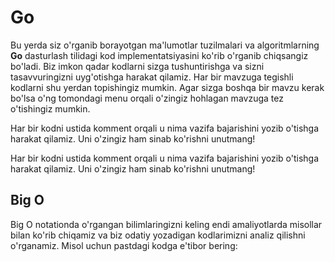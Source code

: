 # Go

Bu yerda siz o'rganib borayotgan ma'lumotlar tuzilmalari va algoritmlarning **Go** dasturlash tilidagi kod implementatsiyasini
ko'rib o'rganib chiqsangiz bo'ladi. Biz imkon qadar kodlarni sizga tushuntirishga va sizni tasavvuringizni uyg'otishga harakat qilamiz.
Har bir mavzuga tegishli kodlarni shu yerdan topishingiz mumkin. Agar sizga boshqa bir mavzu kerak bo'lsa o'ng tomondagi menu orqali
o'zingiz hohlagan mavzuga tez o'tishingiz mumkin.

Har bir kodni ustida komment orqali u nima vazifa bajarishini yozib o'tishga harakat qilamiz. Uni o'zingiz ham sinab ko'rishni unutmang!

Har bir kodni ustida komment orqali u nima vazifa bajarishini yozib o'tishga harakat qilamiz. Uni o'zingiz ham sinab ko'rishni unutmang!

## Big O 

Big O notationda o'rgangan bilimlaringizni keling endi amaliyotlarda misollar bilan ko'rib chiqamiz va biz odatiy yozadigan kodlarimizni
analiz qilishni o'rganamiz. Misol uchun pastdagi kodga e'tibor bering: